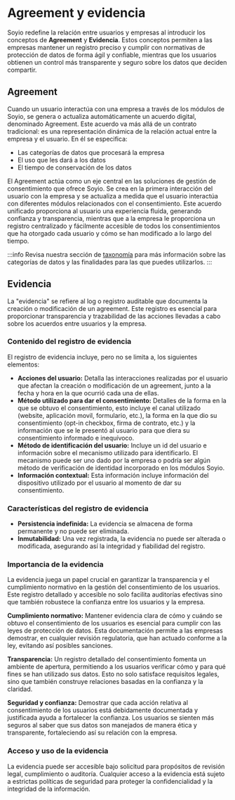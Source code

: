 # Agreement y evidencia

Soyio redefine la relación entre usuarios y empresas al introducir los conceptos de **Agreement** y **Evidencia**. Estos conceptos permiten a las empresas mantener un registro preciso y cumplir con normativas de protección de datos de forma ágil y confiable, mientras que los usuarios obtienen un control más transparente y seguro sobre los datos que deciden compartir.

## Agreement

Cuando un usuario interactúa con una empresa a través de los módulos de Soyio, se genera o actualiza automáticamente un acuerdo digital, denominado Agreement. Este acuerdo va más allá de un contrato tradicional: es una representación dinámica de la relación actual entre la empresa y el usuario. En él se especifica:
- Las categorías de datos que procesará la empresa
- El uso que les dará a los datos
- El tiempo de conservación de los datos

El Agreement actúa como un eje central en las soluciones de gestión de consentimiento que ofrece Soyio. Se crea en la primera interacción del usuario con la empresa y se actualiza a medida que el usuario interactúa con diferentes módulos relacionados con el consentimiento. Este acuerdo unificado proporciona al usuario una experiencia fluida, generando confianza y transparencia, mientras que a la empresa le proporciona un registro centralizado y fácilmente accesible de todos los consentimientos que ha otorgado cada usuario y cómo se han modificado a lo largo del tiempo.

:::info
Revisa nuestra sección de [taxonomía](./taxonomy-and-data-management) para más información sobre las categorías de datos y las finalidades para las que puedes utilizarlos.
:::

## Evidencia

La "evidencia" se refiere al log o registro auditable que documenta la creación o modificación de un agreement. Este registro es esencial para proporcionar transparencia y trazabilidad de las acciones llevadas a cabo sobre los acuerdos entre usuarios y la empresa.

### Contenido del registro de evidencia
El registro de evidencia incluye, pero no se limita a, los siguientes elementos:

- **Acciones del usuario:** Detalla las interacciones realizadas por el usuario que afectan la creación o modificación de un agreement, junto a la fecha y hora en la que ocurrió cada una de ellas.
- **Método utilizado para dar el consentimiento:** Detalles de la forma en la que se obtuvo el consentimiento, esto incluye el canal utilizado (website, aplicación movil, formulario, etc.), la forma en la que dio su consentimiento (opt-in checkbox, firma de contrato, etc.) y la información que se le presentó al usuario para que diera su consentimiento informado e inequívoco.
- **Método de identificación del usuario:** Incluye un id del usuario e información sobre el mecanismo utilizado para identificarlo. El mecanismo puede ser uno dado por la empresa o podría ser algún método de verificación de identidad incorporado en los módulos Soyio.
- **Información contextual:** Esta información incluye información del dispositivo utilizado por el usuario al momento de dar su consentimiento.

### Características del registro de evidencia
- **Persistencia indefinida:** La evidencia se almacena de forma permanente y no puede ser eliminada.
- **Inmutabilidad:** Una vez registrada, la evidencia no puede ser alterada o modificada, asegurando así la integridad y fiabilidad del registro.

### Importancia de la evidencia

La evidencia juega un papel crucial en garantizar la transparencia y el cumplimiento normativo en la gestión del consentimiento de los usuarios. Este registro detallado y accesible no solo facilita auditorías efectivas sino que también robustece la confianza entre los usuarios y la empresa.

**Cumplimiento normativo:** Mantener evidencia clara de cómo y cuándo se obtuvo el consentimiento de los usuarios es esencial para cumplir con las leyes de protección de datos. Esta documentación permite a las empresas demostrar, en cualquier revisión regulatoria, que han actuado conforme a la ley, evitando así posibles sanciones.

**Transparencia:** Un registro detallado del consentimiento fomenta un ambiente de apertura, permitiendo a los usuarios verificar cómo y para qué fines se han utilizado sus datos. Esto no solo satisface requisitos legales, sino que también construye relaciones basadas en la confianza y la claridad.

**Seguridad y confianza:** Demostrar que cada acción relativa al consentimiento de los usuarios está debidamente documentada y justificada ayuda a fortalecer la confianza. Los usuarios se sienten más seguros al saber que sus datos son manejados de manera ética y transparente, fortaleciendo así su relación con la empresa.

### Acceso y uso de la evidencia
La evidencia puede ser accesible bajo solicitud para propósitos de revisión legal, cumplimiento o auditoría. Cualquier acceso a la evidencia está sujeto a estrictas políticas de seguridad para proteger la confidencialidad y la integridad de la información.
